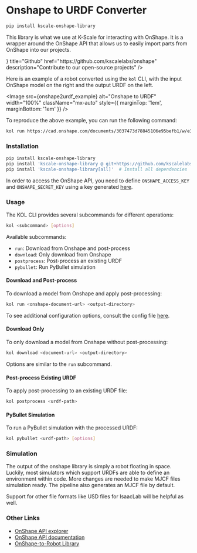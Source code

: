 
# Onshape to URDF Converter

```bash
pip install kscale-onshape-library
```

This library is what we use at K-Scale for interacting with OnShape. It is a wrapper around the OnShape API that allows us to easily import parts from OnShape into our projects.

<Cards>
  <Cards.Card
    icon={<FaGithub />}
    title="Github"
    href="https://github.com/kscalelabs/onshape"
    description="Contribute to our open-source projects"
  />
</Cards>

Here is an example of a robot converted using the `kol` CLI, with the input OnShape model on the right and the output URDF on the left.

<Image
  src={onshape2urdf_example}
  alt="Onshape to URDF"
  width="100%"
  className="mx-auto"
  style={{ marginTop: '1em', marginBottom: '1em' }}
/>

To reproduce the above example, you can run the following command:

```bash
kol run https://cad.onshape.com/documents/3037473d78845106e95befb1/w/e3a76b21fff5430d0e9ecfb5/e/1d74e2fed25abed64482828a robot
```

### Installation

```bash
pip install kscale-onshape-library
pip install 'kscale-onshape-library @ git+https://github.com/kscalelabs/onshape.git@master'  # Install from Github
pip install 'kscale-onshape-library[all]'  # Install all dependencies
```

In order to access the OnShape API, you need to define `ONSHAPE_ACCESS_KEY` and `ONSHAPE_SECRET_KEY` using a key generated [here](https://dev-portal.onshape.com/keys).

### Usage

The KOL CLI provides several subcommands for different operations:

```bash
kol <subcommand> [options]
```

Available subcommands:
- `run`: Download from Onshape and post-process
- `download`: Only download from Onshape
- `postprocess`: Post-process an existing URDF
- `pybullet`: Run PyBullet simulation

#### Download and Post-process

To download a model from Onshape and apply post-processing:

```bash
kol run <onshape-document-url> <output-directory>
```

To see additional configuration options, consult the config file [here](https://github.com/kscalelabs/onshape/blob/master/kol/onshape/config.py).

#### Download Only

To only download a model from Onshape without post-processing:

```bash
kol download <document-url> <output-directory>
```

Options are similar to the `run` subcommand.

#### Post-process Existing URDF

To apply post-processing to an existing URDF file:

```bash
kol postprocess <urdf-path>
```

#### PyBullet Simulation

To run a PyBullet simulation with the processed URDF:

```bash
kol pybullet <urdf-path> [options]
```

### Simulation

The output of the onshape library is simply a robot floating in space. Luckily, most simulators which support URDFs are able to define an environment within code. More changes are needed to make MJCF files simulation ready. The pipeline also generates an MJCF file by default.

Support for other file formats like USD files for IsaacLab will be helpful as well.

### Other Links

- [OnShape API explorer](https://cad.onshape.com/glassworks/explorer/#/Assembly/getFeatures)
- [OnShape API documentation](https://onshape-public.github.io/docs/api-intro/)
- [OnShape-to-Robot Library](https://github.com/Rhoban/onshape-to-robot)
